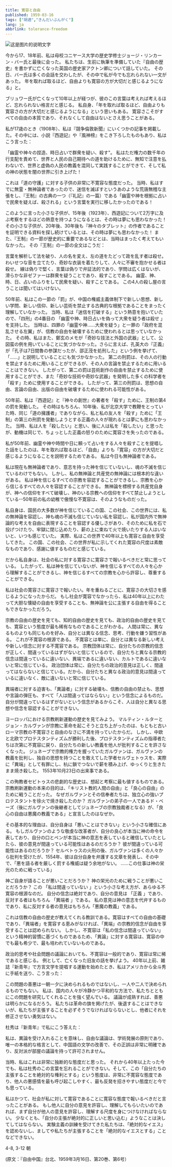 ```yaml
---
title: 寛容と自由
published: 1959-03-16
tags: ["胡適","きんだいぶんがく"]
lang: ja
abbrlink: tolerance-freedom
---
```


<Image src="https://image.radishzz.cc/picsmaller/02.webp" inferSize alt="这是图片的说明文字" />

今から17、18年前、私は母校コニヤース大学の歴史学修士ジョージ・リンカーン・バー氏と最後に会った。 私たちは、生前に執筆を準備していた『自由の歴史』を書かずに亡くなった英国の歴史家アクトン卿について話していた。 その日、バー氏は多くの会話を交わしたが、その中で私が今でも忘れられない一文があった。 年を取れば取るほど、自由よりも寛容の方が大切だと感じるようになる」と。

ブリュワー氏が亡くなって10年以上が経つが、彼のこの言葉は考えれば考えるほど、忘れられない格言だと感じる。 私自身、「年を取れば取るほど、自由よりも寛容さの方が大切だと感じるようになる」という思いもある。 寛容さこそがすべての自由の本質であり、それなくして自由はないとさえ思うことがある。

私が17歳のとき（1908年）、私は『競争倫敦新聞』にいくつかの記事を掲載した。その中には、小説『西遊記』や『風神榜』をこき下ろしたものもあり、私はこう言った：

「幽霊や神々の捏造、時日占いで群衆を疑い、殺す"。 私はただ権力の数千年の行支配を責めて、世界と人民の自己期待への道を助けるために、無知で注意を払わないで、世界と虚偽の人民の教義を混同して実践することができて、そして私の神の状態を闇の世界に引き上げた！

これは「道の守護」に対する子供の非常に不寛容な態度だった。 当時、私はすでに無霊・無神論者であったので、迷信を滅ぼすというあのような荒唐無稽な主張をし、『王制』の古典の一つ（『礼記』の一篇）である「幽霊や神を根拠に占いで民衆を疑えば、殺される」という言葉を実行に移したかったのである！

このように言った小さな子供が、15年後（1923年）、西遊記について2万字に及ぶ考察をするほどの熱意を持つようになるとは、その時は夢にも思わなかった！ その小さな子供が、20年後、30年後も『神々のタブレット』の作者であることを証明できる資料を探し続けているとは、その時は夢にも思わなかった！ また、『王制』の一節が歴史的に重要であるなどとは、当時はまったく考えてもいなかった。 その『王制』の一節の全文はこうだ：

言葉を解析して法を破り、人の名を変え、左の道をたどって政を乱す者は殺せ。 わいせつな音を立てたり、奇妙な衣装を着たりして、人々に不審を抱かせる者は殺せ。 線は偽りで堅く、言葉は偽りで弁証法的であり、学問は広くはないが、滑らかな非ゼファーは群衆を疑うことであり、殺すことである。 幽霊、神、時、日、占いのふりをして民衆を疑い、殺すことである。 この4人の殺し屋の言うことは聞いてはいけない。

50年前、私はこの一節の「罰」が、中国の権威主義体制下で新しい思想、新しい学問、新しい信仰、新しい芸術を禁止する古典的な根拠であることをまったく理解していなかった。 当時、私は「迷信を打破する」という熱意を抱いていたので、「四刑」の4番目の 「幽霊や神、時日占いを偽って大衆を疑う者は殺せ 」を支持した。 当時は、四罪の「幽霊や神......大衆を疑う」と一罪の「政府を混乱させる左翼」が、信教の自由を破壊するために使われるとは思っていなかった。 その時、私はまた、鄭玄のメモが「奇妙な技法と外国の武器」として、公図蛮の例を用いていることに気づかなかった。さらに言えば、孔英大の『正義』が「孔子は7日間魯の参謀だったが、邵正茂を処刑した」という例を挙げて、「......」と説明していることにも気づかなかった。 第二の刑罰は、その人の行動を禁止するために用いることができるが、その人の言論を禁止するために用いることはできない。 したがって、第二の罰は芸術創作の自由を禁止するために使用することができ、また「奇妙な技術や奇妙な武器」を発明した多くの科学者を「殺す」ために使用することができる。 したがって、第三の刑罰は、思想の自由、言論の自由、出版の自由を破壊するために使われる可能性がある。

50年前、私は『西遊記』と『神々の創世』の著者を「殺す」ために、王制の第4の罰を発動した。 その時はもちろん、10年後、私が北京大学で教鞭をとっていた時、同じ「道の擁護者」でありながら、私と私の友人を「殺す」ために「王制」の第三の刑罰を発動しようとする正義の人々が現れるとは夢にも思わなかった。 当時、私は人を「殺したい」と思い、後に人は私を「殺したい」と思ったが、動機は同じで、ちょっとした正義の怒りのために寛容さを失ったのである。

私が50年前、幽霊や神や時間や日に頼って占いをする人々を殺すことを提唱した話をしたのは、年を取れば取るほど、「自由」よりも「寛容」の方が大切だと感じるようになることを説明するためである。 私は今日も無神論者である。

私は現在も無神論者であり、意志を持った神を信じていないし、魂の不滅を信じているわけでもない。 しかし、私の無神論と共産党の無神論には根本的な違いがある。 私は神を信じるすべての宗教を容認することができるし、宗教を心から信じるすべての人々を容認することができる。 無神論を標榜する共産党自身が、神への信仰をすべて破壊し、神のいる宗教への信仰をすべて禁止しようとしている--50年前の私の幼稚で傲慢な不寛容は、そのようなものだった。

私自身は、国民の大多数が神を信じているこの国、この社会、この世界には、私の無神論を容認し、神も魂の不滅も信じていない私を容認し、私が国内外で無神論的な考えを自由に表現することを容認する優しさがあり、そのために私を石で投げつけたり、牢獄に閉じ込めたり、薪の上に束ねて火で焼いたりする人はいないと、いつも感じていた。 実際、私はこの世界で40年以上も寛容と自由を享受してきた。 この国、この社会、この世界が私に示してくれた寛容の尺度は素敵なものであり、感謝に値するものだと感じている。

だから私自身は、社会の私に対する寛容さに寛容さで報いるべきだと常に思っている。 したがって、私は神を信じていないが、神を信じるすべての人々を心から理解することができるし、神を信じるすべての宗教を心から許容し、尊重することができる。

私は社会の寛容さに寛容さで報いたい。年を重ねるごとに、寛容さの大切さを感じるようになったからだ。 もし社会が寛容でなかったら、私は40年以上にわたって大胆な懐疑の自由を享受することも、無神論を公に主張する自由を得ることもできなかっただろう。

宗教の自由の歴史を見ても、知的自由の歴史を見ても、政治的自由の歴史を見ても、寛容という態度が最も稀有なものであることがわかる。 人間は常に、異なるものよりも同じものを好み、自分とは異なる信念、思考、行動を嫌う習性がある。 これが不寛容の根源である。 不寛容とは単に、自分とは異なる新しい考えや新しい信念に対する不寛容である。 宗教団体は常に、自分たちの宗教的信念が正しく、間違っているはずがないと信じているので、自分たちと異なる宗教的信念は間違っているに違いない、異端であるに違いない、カルトであるに違いないと常に信じている。 政治団体は常に、自分たちの政治的意見は正しく、間違ってはならないと信じている。だから、自分たちと異なる政治的意見は間違っているに違いなく、敵に違いないと常に信じている。

異端者に対する迫害も、「異論者」に対する破壊も、信教の自由の禁止も、思想や言論の弾圧も、すべて「人は間違ってはならない」という信念によるものだ。 自分が間違っているはずがないという信念があるからこそ、人は自分と異なる思想や信念を容認することができない。

ヨーロッパにおける宗教刷新運動の歴史を見てみよう。 マルティン・ルターとジョン・カルヴァンが宗教に革命を起こそうと立ち上がったのは、もともと古いローマ宗教の不寛容さと自由のなさに不満を持っていたからだ。 しかし、中欧と北欧でプロテスタンティズムが勝利した後、プロテスタンティズムの指導者たちは次第に不寛容に戻り、自分たちの新しい教義を他人が批判することを許さなくなった。 ジュネーブで宗教的権力を握っていたガルヴァンは、ガルヴァンの教義を批判し、独自の思想を持つことを敢えてした学者セルヴェトゥスを、実際に「異端」として有罪にし、杭に鎖でつないで薪を積み上げ、ゆっくりと生きたまま焼き殺した。 1553年10月23日の出来事である。

この殉教者セビトゥスの悲劇的な歴史は、想起と考察に最も値するものである。 宗教刷新運動の本来の目的は、「キリスト教的人間の自由」と「良心の自由」のために戦うことだった。 なぜガルヴァンとその信奉者たちは、独立心の強いプロテスタントを徐火で焼き殺したのか？ ガルヴァンの弟子の一人であるド・ベーズ（後にガルヴァンの後継者としてジュネーブの宗教独裁者となる）が、「良心の自由は悪魔の教義である」と宣言したのはなぜか。

その基本的な理由は、自分自身は「悪いことはできない」という小さな確信にある。 もしガルヴァンのような敬虔な改革者が、自分の良心が本当に神の命令を表しており、自分の口とペンが本当に神の意志を表していると確信していたとしたら、彼の意見が間違っている可能性はあるのだろうか？ 彼が間違っている可能性はあるのだろうか？ セルベトゥスの火刑の後、ガルヴァンは多くの人々から批判を受けたが、1554年、彼は自分自身を弁護する文章を発表し、その中で、「悪を語る者を厳しく罰する権威は疑う余地がない。 ......この仕事は神の栄光のために戦っている」

神ご自身が語ることが悪いことだろうか？ 神の栄光のために戦うことが悪いことだろうか？ この 「私は間違っていない 」という小さな考え方が、あらゆる不寛容の根源なのだ。 自分の信念は絶対であり、自分の意見は 「正義 」であり、反対する者はもちろん 「異端者 」である。 私の意見は神の意志を代弁するものであり、私に反対する者の意見はもちろん「悪魔の教義」である。

これは信教の自由の歴史が教えてくれる教訓である。寛容はすべての自由の基礎であり、「異端者」を寛容する恵みがなければ、「異端」の宗教的信念が自由を享受することは認められない。 しかし、不寛容は「私の信念は間違っていない」という精神的習慣に基づくものであるため、「異論」に対する寛容は、寛容の中でも最も希少で、最も培われていないものである。

政治的思考や社会問題の議論においても、不寛容は一般的であり、寛容は常に稀であると感じる。 例として、亡くなった旧友の話を挙げよう。 40年以上前、雑誌『新青年』で方言文学を提唱する運動を始めたとき、私はアメリカから全斗秀に手紙を送り、こう言った：

この問題の善悪は一朝一夕に決められるものではないし、一人や二人で決められるものでもない。 私は、国内の人々が冷静かつ平和的な方法で、私たちとともにこの問題を研究してくれることを強く望んでいる。 議論が成熟すれば、善悪は明らかになるだろう。 私たちは革命の旗を掲げたが、後退することはできないが、私たちが主張することを必ずそうでなければならないとし、他者にそれを修正させない勇気はない。

杜秀は『新青年』で私にこう答えた：

私は、異論を受け入れることを意味し、自由な議論は、学術発展の原則であり、唯一の本格的な格言として、中国語の文学の改善で、その正誤は非常に明確であり、反対派が部屋の議論を持って許可されません。

当時、私はこれは非常に独断的な態度だと思った。 それから40年以上たった今でも、私は杜秀のこの言葉を忘れることができない。そして、この「自分たちの主張することを絶対的な権利とする」という態度は、非常に不寛容な態度であり、他人の悪感情を最も呼び起こしやすく、最も反発を招きやすい態度だと今でも思っている。

私はかつて、社会が私に対して寛容であることに寛容な態度で報いるべきだと言ったことがある。 もし他人に自分の意見を許容し、理解してもらいたいのであれば、まず自分が他人の意見を許容し、理解する尺度を身につけなければならない。 少なくとも、「自分の主張が絶対的に正しいと思い込む」ようなことは決してしてはならない。 実験主義の訓練を受けてきた私たちは、「絶対的なイエス」を認めないし、ましてや私たちが主張することを「絶対的なイエスとする」ことなどできない。

4-8, 3-12 朝

(原文：『自由中国』台北、1959年3月16日、第20巻、第6号）

